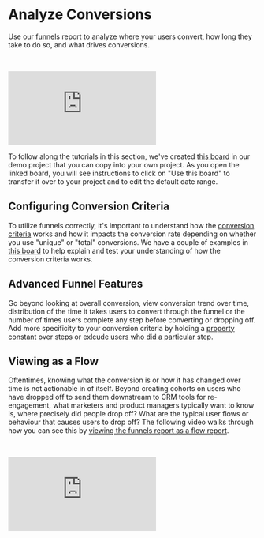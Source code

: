 # Analyze Conversions
Use our [funnels](/docs/reports/funnels) report to analyze where your users convert, how long they take to do so, and what drives conversions. 

<br />
<p style={{ position: 'relative', paddingBottom: '56.25%', height: 0, overflow: 'hidden' }}>
  <iframe src="https://www.youtube.com/embed/1Wf9EA3ZO2c?rel=0" title="Funnels Overview" frameborder="0" webkitallowfullscreen="true" mozallowfullscreen="true" allowFullScreen style={{position: 'absolute', top: 0, left: 0, width: '100%', height: '100%'}}></iframe>
</p>

To follow along the tutorials in this section, we've created [this board](https://mixpanel.com/s/VtF4k) in our demo project that you can copy into your own project. As you open the linked board, you will see instructions to click on "Use this board" to transfer it over to your project and to edit the default date range.


## Configuring Conversion Criteria
To utilize funnels correctly, it's important to understand how the [conversion criteria](/docs/reports/funnels#conversion-criteria) works and how it impacts the conversion rate depending on whether you use "unique" or "total" conversions. We have a couple of examples in [this board](https://mixpanel.com/s/43MU7y) to help explain and test your understanding of how the conversion criteria works. 

## Advanced Funnel Features
Go beyond looking at overall conversion, view conversion trend over time, distribution of the time it takes users to convert through the funnel or the number of times users complete any step before converting or dropping off. Add more specificity to your conversion criteria by holding a [property constant](/docs/reports/funnels#hold-property-constant) over steps or [exlcude users who did a particular step](/docs/reports/funnels#exclusion-steps-exclude-users-who-did).

## Viewing as a Flow
Oftentimes, knowing what the conversion is or how it has changed over time is not actionable in of itself. Beyond creating cohorts on users who have dropped off to send them downstream to CRM tools for re-engagement, what marketers and product managers typically want to know is, where precisely did people drop off? What are the typical user flows or behaviour that causes users to drop off? The following video walks through how you can see this by [viewing the funnels report as a flow report](/docs/reports/funnels#view-as-flow).

<br />
<p style={{ position: 'relative', paddingBottom: '56.25%', height: 0, overflow: 'hidden' }}>
  <iframe src="https://www.youtube.com/embed/983huWskVvo?rel=0" title="Funnels - Create Cohorts and View as Flow" frameborder="0" webkitallowfullscreen="true" mozallowfullscreen="true" allowFullScreen style={{position: 'absolute', top: 0, left: 0, width: '100%', height: '100%'}}></iframe>
</p>

